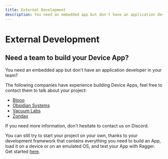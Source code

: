 ```yaml
---
title: External Development
description: You need an embedded app but don't have an application developer in your team? Contact one of the companies that have experience building device apps.
---
```


# External Development

## Need a team to build your Device App?

You need an embedded app but don't have an application developer in your team?   

The following companies have experience building Device Apps, feel free to contact them to talk about your project:
- [Blooo](https://blooo.io/en/ledger-wallet-integration/)
- [Obsidian Systems](https://obsidian.systems/)
- [Vacuum Labs](https://vacuumlabs.com/)
- [Zondax](https://zondax.ch/)

If you need more information, don't hesitate to contact us on Discord.

You can still try to start your project on your own, thanks to your development framework that contains everything you need to build an App, load it on a device or on an emulated OS, and test your App with Ragger. Get started [here](../quickstart/framework/).


